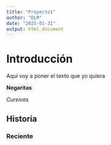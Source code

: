 ```yaml
---
title: "Proyecto1"
author: "DLM"
date: "2025-01-31"
output: html_document
---
```


# Introducción

Aqui voy a poner el texto que yo quiera

**Negaritas**

*Cursivas*

## Historia

### Reciente
